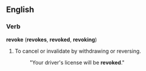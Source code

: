 ==English==
===Verb===
'''revoke''' ('''revokes''', '''revoked''', '''revoking''')
# To cancel or invalidate by withdrawing or reversing.
#: "Your driver's license will be '''revoked'''."